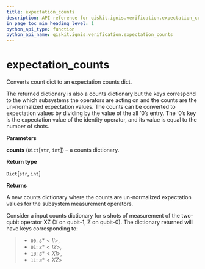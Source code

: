 ```yaml
---
title: expectation_counts
description: API reference for qiskit.ignis.verification.expectation_counts
in_page_toc_min_heading_level: 1
python_api_type: function
python_api_name: qiskit.ignis.verification.expectation_counts
---
```


# expectation\_counts

<Function id="qiskit.ignis.verification.expectation_counts" isDedicatedPage={true} github="https://github.com/qiskit-community/qiskit-ignis/tree/stable/0.3/qiskit/ignis/verification/tomography/data.py" signature="expectation_counts(counts)">
  Converts count dict to an expectation counts dict.

  The returned dictionary is also a counts dictionary but the keys correspond to the which subsystems the operators are acting on and the counts are the un-normalized expectation values. The counts can be converted to expectation values by dividing by the value of the all ‘0’s entry. The ‘0’s key is the expectation value of the identity operator, and its value is equal to the number of shots.

  **Parameters**

  **counts** (`Dict`\[`str`, `int`]) – a counts dictionary.

  **Return type**

  `Dict`\[`str`, `int`]

  **Returns**

  A new counts dictionary where the counts are un-normalized expectation values for the subsystem measurement operators.

  Consider a input counts dictionary for s shots of measurement of the two-qubit operator XZ (X on qubit-1, Z on qubit-0). The dictionary returned will have keys corresponding to:

  > *   `00`: $s * <II>$,
  > *   `01`: $s * <IZ>$,
  > *   `10`: $s * <XI>$,
  > *   `11`: $s * <XZ>$
</Function>

